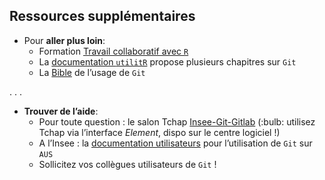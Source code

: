 ## Ressources supplémentaires {.smaller}

- Pour **aller plus loin**:
    - Formation [Travail collaboratif avec `R`](https://collaboratif-git-formation-insee.netlify.app/index.html)
    - La [documentation `utilitR`](https://book.utilitr.org/) propose plusieurs chapitres sur `Git`
    - La [Bible](https://git-scm.com/book/en/v2) de l'usage de `Git`

. . .

- **Trouver de l'aide**:
    - Pour toute question : le salon Tchap [Insee-Git-Gitlab](https://tchap.gouv.fr/#/room/#InseeGitGitlablPtu8f1Frns:agent.finances.tchap.gouv.fr) (:bulb: utilisez Tchap via l'interface _Element_, dispo sur le centre logiciel !)
    - A l'Insee : la [documentation utilisateurs](https://gitlab.insee.fr/datascience/ausv3) pour l'utilisation de `Git` sur `AUS`
    - Sollicitez vos collègues utilisateurs de `Git` !
